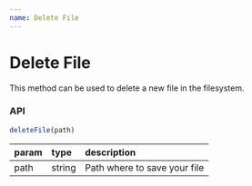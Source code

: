 ```yaml
---
name: Delete File
---
```


# Delete File

This method can be used to delete a new file in the filesystem.

### API

```js
deleteFile(path)
```

| param | type   | description                  |
| :---- | :----- | :--------------------------- |
| path  | string | Path where to save your file |
